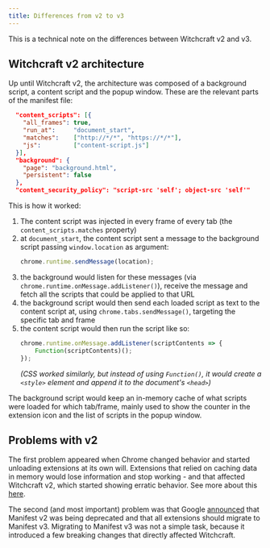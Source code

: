 ```yaml
---
title: Differences from v2 to v3
---
```


This is a technical note on the differences between Witchcraft v2 and v3.

## Witchcraft v2 architecture

Up until Witchcraft v2, the architecture was composed of a background script, a content script and the popup window. These are the relevant parts of the manifest file:

```json title="manifest.json (excerpt)"
  "content_scripts": [{
    "all_frames": true,
    "run_at":     "document_start",
    "matches":    ["http://*/*", "https://*/*"],
    "js":         ["content-script.js"]
  }],
  "background": {
    "page": "background.html",
    "persistent": false
  },
  "content_security_policy": "script-src 'self'; object-src 'self'"
```

This is how it worked:

1. The content script was injected in every frame of every tab (the `content_scripts.matches` property)
2. at `document_start`, the content script sent a message to the background script passing `window.location` as argument:
    ```js title="content-script.js (excerpt)"
    chrome.runtime.sendMessage(location);
    ```
3. the background would listen for these messages (via `chrome.runtime.onMessage.addListener()`), receive the message and fetch all the scripts that could be applied to that URL
4. the background script would then send each loaded script as text to the content script at, using `chrome.tabs.sendMessage()`, targeting the specific tab and frame
5. the content script would then run the script like so:
    ```js title="content-script.js (excerpt, simplified version)"
    chrome.runtime.onMessage.addListener(scriptContents => {
        Function(scriptContents)();
    });
    ```
    *(CSS worked similarly, but instead of using `Function()`, it would create a `<style>` element and append it to the document's `<head>`)*

The background script would keep an in-memory cache of what scripts were loaded for which tab/frame, mainly used to show the counter in the extension icon and the list of scripts in the popup window.

## Problems with v2

The first problem appeared when Chrome changed behavior and started unloading extensions at its own will. Extensions that relied on caching data in memory would lose information and stop working - and that affected Witchcraft v2, which started showing erratic behavior. See more about this [here](https://developer.chrome.com/docs/extensions/develop/migrate/to-service-workers?utm_source=chatgpt.com#persist-states).

The second (and most important) problem was that Google [announced](https://developer.chrome.com/docs/extensions/develop/migrate/mv2-deprecation-timeline) that Manifest v2 was being deprecated and that all extensions should migrate to Manifest v3. Migrating to Manifest v3 was not a simple task, because it introduced a few breaking changes that directly affected Witchcraft.

